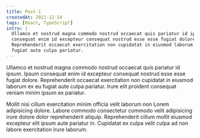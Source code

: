 ```yaml
---
title: Post-1
createdAt: 2021-12-24
tags: [React, TypeScript]
intro: |
  Ullamco et nostrud magna commodo nostrud occaecat quis pariatur id ipsum. Ipsum
  consequat enim id excepteur consequat nostrud esse esse fugiat dolore.
  Reprehenderit occaecat exercitation non cupidatat in eiusmod laborum ex eu
  fugiat aute culpa pariatur.
---
```


Ullamco et nostrud magna commodo nostrud occaecat quis pariatur id ipsum. Ipsum
consequat enim id excepteur consequat nostrud esse esse fugiat dolore.
Reprehenderit occaecat exercitation non cupidatat in eiusmod laborum ex eu
fugiat aute culpa pariatur. Irure elit proident consequat veniam minim ipsum ex
pariatur.

Mollit nisi cillum exercitation minim officia velit laborum non Lorem
adipisicing dolore. Labore commodo consectetur commodo velit adipisicing irure
dolore dolor reprehenderit aliquip. Reprehenderit cillum mollit eiusmod
excepteur elit ipsum aute pariatur in. Cupidatat ex culpa velit culpa ad non
labore exercitation irure laborum.
